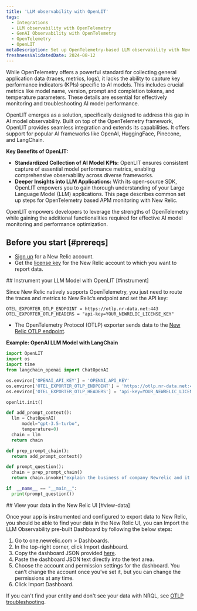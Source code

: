 ```yaml
---
title: 'LLM observability with OpenLIT'
tags:
  - Integrations
  - LLM observability with OpenTelemetry
  - GenAI Observability with OpenTelemetry
  - OpenTelemetry
  - OpenLIT
metaDescription: Set up OpenTelemetry-based LLM observability with New Relic and OpenLIT.
freshnessValidatedDate: 2024-08-12
---
```


While OpenTelemetry offers a powerful standard for collecting general application data (traces, metrics, logs), it lacks the ability to capture key performance indicators (KPIs) specific to AI models. This includes crucial metrics like model name, version, prompt and completion tokens, and temperature parameters. These details are essential for effectively monitoring and troubleshooting AI model performance.

OpenLIT emerges as a solution, specifically designed to address this gap in AI model observability. Built on top of the OpenTelemetry framework, OpenLIT provides seamless integration and extends its capabilities. It offers support for popular AI frameworks like OpenAI, HuggingFace, Pinecone, and LangChain.

<DNT>**Key Benefits of OpenLIT:**</DNT>
* <DNT>**Standardized Collection of AI Model KPIs:**</DNT> OpenLIT ensures consistent capture of essential model performance metrics, enabling comprehensive observability across diverse frameworks.
* <DNT>**Deeper Insights into LLM Applications:**</DNT> With its open-source SDK, OpenLIT empowers you to gain thorough understanding of your Large Language Model (LLM) applications.
This page describes common set up steps for OpenTelemetry based APM monitoring with New Relic.

OpenLIT empowers developers to leverage the strengths of OpenTelemetry while gaining the additional functionalities required for effective AI model monitoring and performance optimization.

## Before you start [#prereqs]

* [Sign up](https://newrelic.com/signup) for a New Relic account.
* Get the [license key](https://one.newrelic.com/launcher/api-keys-ui.launcher) for the New Relic account to which you want to report data.

<Steps>
  <Step>
## Instrument your LLM Model with OpenLIT [#instrument]

Since New Relic natively supports OpenTelemetry, you just need to route the traces and metrics to New Relic’s endpoint and set the API key:

```env
OTEL_EXPORTER_OTLP_ENDPOINT = https://otlp.nr-data.net:443
OTEL_EXPORTER_OTLP_HEADERS = "api-key=YOUR_NEWRELIC_LICENSE_KEY"
```

* The OpenTelemetry Protocol (OTLP) exporter sends data to the [New Relic OTLP endpoint](/docs/opentelemetry/best-practices/opentelemetry-otlp).

<DNT>**Example: OpenAI LLM Model with LangChain**</DNT>
  ```python
  import OpenLIT
  import os
  import time
  from langchain_openai import ChatOpenAI

  os.environ['OPENAI_API_KEY'] = 'OPENAI_API_KEY'
  os.environ['OTEL_EXPORTER_OTLP_ENDPOINT'] = 'https://otlp.nr-data.net:443'
  os.environ['OTEL_EXPORTER_OTLP_HEADERS'] = 'api-key=YOUR_NEWRELIC_LICENSE_KEY'

  openlit.init()

  def add_prompt_context():
    llm = ChatOpenAI(
        model="gpt-3.5-turbo",
        temperature=0)
    chain = llm
    return chain

  def prep_prompt_chain():
    return add_prompt_context()

  def prompt_question():
    chain = prep_prompt_chain()
    return chain.invoke("explain the business of company Newrelic and it's advantages in a max of 50 words")

  if  __name__ == "__main__":
    print(prompt_question())
  ```
  </Step>

  <Step>
## View your data in the New Relic UI [#view-data]

Once your app is instrumented and configured to export data to New Relic, you should be able to find your data in the New Relic UI, you can Import the LLM Observability pre-built Dashboard by following the below steps:

1. Go to one.newrelic.com > Dashboards.
2. In the top-right corner, click Import dashboard.
3. Copy the dashboard JSON provided [here](https://docs.openlit.io/latest/connections/new-relic#dashboard).
4. Paste the dashboard JSON text directly into the text area.
5. Choose the account and permission settings for the dashboard. You can’t change the account once you’ve set it, but you can change the permissions at any time.
6. Click Import Dashboard.

If you can't find your entity and don't see your data with NRQL, see [OTLP troubleshooting](/docs/opentelemetry/best-practices/opentelemetry-otlp-troubleshooting).
<InstallFeedback />
  </Step>
</Steps>
